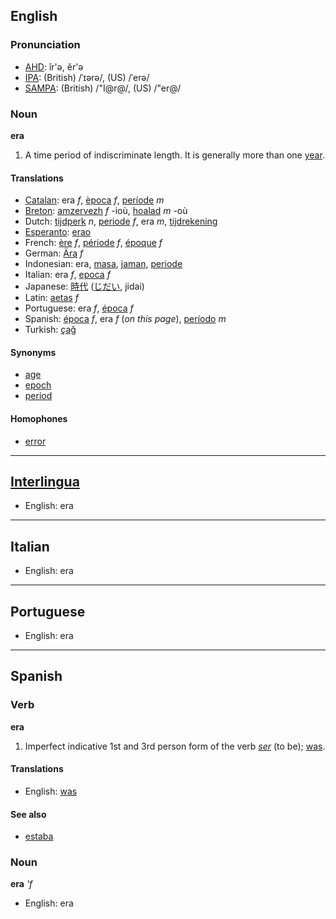 ==English==
===Pronunciation===
*[[w:AHD|AHD]]: îr'ə, ĕr'ə
*[[w:IPA|IPA]]: (British) /ˈɪərə/, (US) /ˈerə/
*[[w:SAMPA|SAMPA]]: (British) /"I@r@/, (US) /"er@/

=== Noun ===
'''era'''
# A time period of indiscriminate length.  It is generally more than one [[year]].

==== Translations ====
*[[Catalan]]: era ''f'', [[època]] ''f'', [[període]] ''m''
*[[Breton]]: [[amzervezh]] ''f'' -ioù, [[hoalad]] ''m'' -où
*Dutch: [[tijdperk]] ''n'', [[periode]] ''f'', era ''m'', [[tijdrekening]]
*[[Esperanto]]: [[erao]]
*French: [[ère]] ''f'', [[période]] ''f'', [[époque]] ''f''
*German: [[Ära]] ''f''
*Indonesian: era, [[masa]], [[jaman]], [[periode]]
*Italian: era ''f'', [[epoca]] ''f''
*Japanese: [[時代]] ([[じだい]], jidai)
*Latin: [[aetas]] ''f''
*Portuguese: era ''f'', [[época]] ''f''
*Spanish: [[época]] ''f'', era ''f'' (''on this page''), [[período]] ''m''
*Turkish: [[çağ]]

==== Synonyms ====
*[[age]]
*[[epoch]]
*[[period]]

==== Homophones ====
*[[error]]

----
==[[Interlingua]]==
*English: era

----
==Italian==
*English: era

----
==Portuguese==
*English: era

----
==Spanish==
===Verb===
'''era'''
# Imperfect indicative 1st and 3rd person form of the verb ''[[ser]]'' (to be); [[was]].
====Translations====
*English: [[was]]
====See also====
*[[estaba]]

===Noun===
'''era''' '''f''
*English: era
